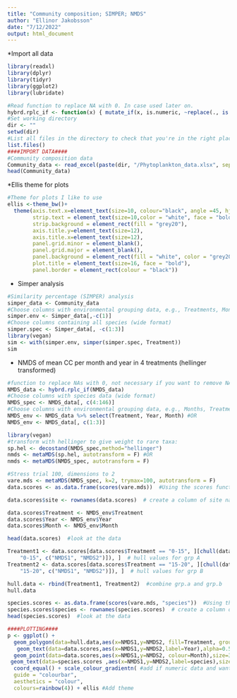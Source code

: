 ```yaml
---
title: "Community composition; SIMPER; NMDS"
author: "Ellinor Jakobsson"
date: "7/12/2022"
output: html_document
---
```


*Import all data  
```r
library(readxl)
library(dplyr)
library(tidyr)
library(ggplot2)
library(lubridate)

#Read function to replace NA with 0. In case used later on.
hybrd.rplc_if <- function(x) { mutate_if(x, is.numeric, ~replace(., is.na(.), 0)) }
#Set working directory
dir <- ""
setwd(dir)
#List all files in the directory to check that you're in the right place
list.files()
####IMPORT DATA####
#Community composition data
Community_data <- read_excel(paste(dir, "/Phytoplankton_data.xlsx", sep = ""))
head(Community_data)
```
*Ellis theme for plots
```r
#Theme for plots I like to use 
ellis <-theme_bw()+
  theme(axis.text.x=element_text(size=10, colour="black", angle =45, hjust = 1),axis.text.y=element_text(size=10, colour="black"),
        strip.text = element_text(size=10,color = "white", face = "bold"),
        strip.background = element_rect(fill = "grey20"),
        axis.title.y=element_text(size=12),
        axis.title.x=element_text(size=12),
        panel.grid.minor = element_blank(),
        panel.grid.major = element_blank(),
        panel.background = element_rect(fill = "white", color = "grey20"),
        plot.title = element_text(size=16, face = "bold"),
        panel.border = element_rect(colour = "black"))
```

* Simper analysis
```r
#Similarity percentage (SIMPER) analysis
simper_data <- Community_data
#Choose columns with environmental grouping data, e.g., Treatments, Months
simper.env <- Simper_data[,-c(1)]
#Choose columns containing all species (wide format)
simper.spec <- Simper_data[, -c(1:3)]
library(vegan)
sim <- with(simper.env, simper(simper.spec, Treatment))
sim

```

* NMDS of mean CC per month and year in 4 treatments (hellinger transformed)
```r
#function to replace NAs with 0, not necessary if you want to remove NAs
NMDS_data <- hybrd.rplc_if(NMDS_data)
#Choose columns with species data (wide format)
NMDS_spec <- NMDS_data[, c(4:146)]
#Choose columns with environmental grouping data, e.g., Months, Treatment
NMDS_env <- NMDS_data %>% select(Treatment, Year, Month) #OR
NMDS_env <- NMDS_data[, c(1:3)]

library(vegan)
#transform with hellinger to give weight to rare taxa:
sp.hel <- decostand(NMDS_spec,method="hellinger") 
nmds <- metaMDS(sp.hel, autotransform = F) #OR
nmds <- metaMDS(NMDS_spec, autotransform = F)

#Stress trial 100, dimensions to 2 
vare.mds <- metaMDS(NMDS_spec, k=2, trymax=100, autotransform = F)
data.scores <- as.data.frame(scores(vare.mds))  #Using the scores function from vegan to extract the site scores and convert to a data.frame

data.scores$site <- rownames(data.scores)  # create a column of site names, from the rownames of data.scores

data.scores$Treatment <- NMDS_env$Treatment
data.scores$Year <- NMDS_env$Year
data.scores$Month <- NMDS_env$Month

head(data.scores)  #look at the data

Treatment1 <- data.scores[data.scores$Treatment == "0-15", ][chull(data.scores[data.scores$Treatment == 
    "0-15", c("NMDS1", "NMDS2")]), ]  # hull values for grp A
Treatment2 <- data.scores[data.scores$Treatment == "15-20", ][chull(data.scores[data.scores$Treatment == 
    "15-20", c("NMDS1", "NMDS2")]), ]  # hull values for grp B

hull.data <- rbind(Treatment1, Treatment2)  #combine grp.a and grp.b
hull.data

species.scores <- as.data.frame(scores(vare.mds, "species"))  #Using the scores function from vegan to extract the species scores and convert to a data.frame
species.scores$species <- rownames(species.scores)  # create a column of species, from the rownames of species.scores
head(species.scores)  #look at the data

####PLOTTING####
p <- ggplot() + 
  geom_polygon(data=hull.data,aes(x=NMDS1,y=NMDS2, fill=Treatment, group=Treatment), alpha=0.30) +
   geom_text(data=data.scores,aes(x=NMDS1,y=NMDS2,label=Year),alpha=0.5) +  # add the species labels
  geom_point(data=data.scores,aes(x=NMDS1,y=NMDS2, colour=Month),size=3) + # add the point markers
 geom_text(data=species.scores ,aes(x=NMDS1,y=NMDS2,label=species),size=2,vjust=0) +  # add the site labels
  coord_equal() + scale_colour_gradientn( #add if numeric data and want gradient
  guide = "colourbar",
  aesthetics = "colour",
  colours=rainbow(4)) + ellis #Add theme
```
